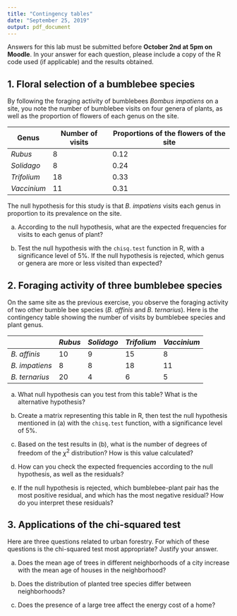 ```yaml
---
title: "Contingency tables"
date: "September 25, 2019"
output: pdf_document
---
```


Answers for this lab must be submitted before **October 2nd at 5pm on Moodle**. In your answer for each question, please include a copy of the R code used (if applicable) and the results obtained.


## 1. Floral selection of a bumblebee species

By following the foraging activity of bumblebees *Bombus impatiens* on a site, you note the number of bumblebee visits on four genera of plants, as well as the proportion of flowers of each genus on the site.

| Genus | Number of visits | Proportions of the flowers of the site |
|---------+ ---+ ------|
| *Rubus* | 8 | 0.12 |
| *Solidago* | 8 | 0.24 |
| *Trifolium* | 18 | 0.33 |
| *Vaccinium* | 11 | 0.31 |

The null hypothesis for this study is that *B. impatiens* visits each genus in proportion to its prevalence on the site.

a) According to the null hypothesis, what are the expected frequencies for visits to each genus of plant?

b) Test the null hypothesis with the `chisq.test` function in R, with a significance level of 5%. If the null hypothesis is rejected, which genus or genera are more or less visited than expected?


## 2. Foraging activity of three bumblebee species

On the same site as the previous exercise, you observe the foraging activity of two other bumble bee species (*B. affinis* and *B. ternarius*). Here is the contingency table showing the number of visits by bumblebee species and plant genus.

| | *Rubus* | *Solidago* | *Trifolium* | *Vaccinium* |
|-+---------+------------+-------------+-------------|
| *B. affinis* | 10 | 9 | 15 | 8 |
| *B. impatiens* | 8 | 8 | 18 | 11 |
| *B. ternarius* | 20 | 4 | 6 | 5 |

a) What null hypothesis can you test from this table? What is the alternative hypothesis?

b) Create a matrix representing this table in R, then test the null hypothesis mentioned in (a) with the `chisq.test` function, with a significance level of 5%.

c) Based on the test results in (b), what is the number of degrees of freedom of the $\chi^2$ distribution? How is this value calculated?

d) How can you check the expected frequencies according to the null hypothesis, as well as the residuals?

e) If the null hypothesis is rejected, which bumblebee-plant pair has the most positive residual, and which has the most negative residual? How do you interpret these residuals?


## 3. Applications of the chi-squared test

Here are three questions related to urban forestry. For which of these questions is the chi-squared test most appropriate? Justify your answer.

a) Does the mean age of trees in different neighborhoods of a city increase with the mean age of houses in the neighborhood?

b) Does the distribution of planted tree species differ between neighborhoods?

c) Does the presence of a large tree affect the energy cost of a home?


